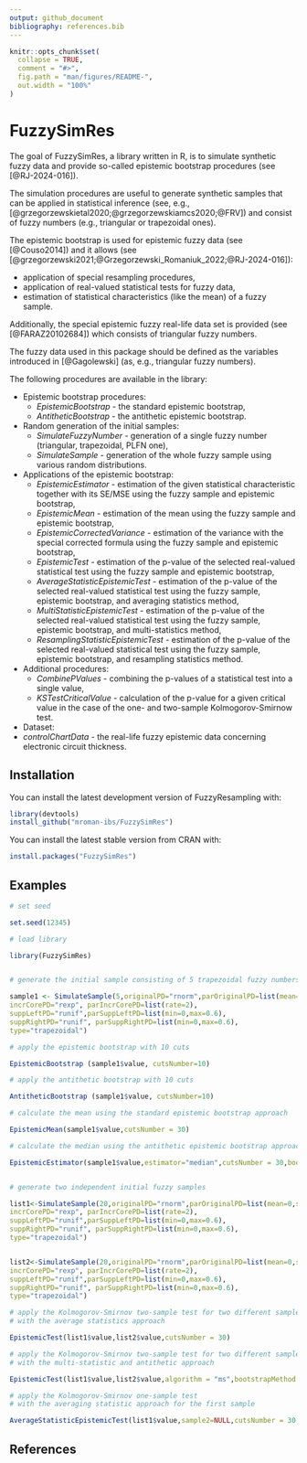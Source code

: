 ```yaml
---
output: github_document
bibliography: references.bib
---
```


<!-- README.md is generated from README.Rmd. Please edit that file -->

```r
knitr::opts_chunk$set(
  collapse = TRUE,
  comment = "#>",
  fig.path = "man/figures/README-",
  out.width = "100%"
)
```

# FuzzySimRes


The goal of FuzzySimRes, a library written in R, is to simulate synthetic fuzzy data and
provide so-called epistemic bootstrap procedures (see [@RJ-2024-016]).

The simulation procedures are useful to generate synthetic samples that can be applied in statistical inference (see, e.g., [@grzegorzewskietal2020;@grzegorzewskiamcs2020;@FRV]) and consist of fuzzy numbers (e.g., triangular or trapezoidal ones).

The epistemic bootstrap is used for epistemic fuzzy data (see [@Couso2014]) and it allows (see [@grzegorzewski2021;@Grzegorzewski_Romaniuk_2022;@RJ-2024-016]):

+ application of special resampling procedures, 
+ application of real-valued statistical tests for fuzzy data,
+ estimation of statistical characteristics (like the mean) of a fuzzy sample.

Additionally, the special epistemic fuzzy real-life data set is provided (see [@FARAZ20102684]) which consists of triangular fuzzy numbers.

The fuzzy data used in this package should be defined as the variables introduced in [@Gagolewski] (as, e.g., triangular fuzzy numbers).

The following procedures are available in the library:

+ Epistemic bootstrap procedures:
  + *EpistemicBootstrap* - the standard epistemic bootstrap,
  + *AntitheticBootstrap* - the antithetic epistemic bootstrap.
  
+ Random generation of the initial samples:  
  + *SimulateFuzzyNumber* - generation of a single fuzzy number (triangular, trapezoidal, PLFN one),
  + *SimulateSample* - generation of the whole fuzzy sample using various random distributions.
  
+ Applications of the epistemic bootstrap: 
  + *EpistemicEstimator* - estimation of the given statistical characteristic together with its SE/MSE using the fuzzy sample and epistemic bootstrap,
  + *EpistemicMean* - estimation of the mean using the fuzzy sample and epistemic bootstrap,
  + *EpistemicCorrectedVariance* - estimation of the variance with the special corrected formula using the fuzzy sample and epistemic bootstrap,
  + *EpistemicTest* - estimation of the p-value of the selected real-valued statistical test using the fuzzy sample and epistemic bootstrap,
  + *AverageStatisticEpistemicTest* - estimation of the p-value of the selected real-valued statistical test using the fuzzy sample, epistemic bootstrap, and averaging statistics method,
  + *MultiStatisticEpistemicTest* - estimation of the p-value of the selected real-valued statistical test using the fuzzy sample, epistemic bootstrap, and multi-statistics method,
  + *ResamplingStatisticEpistemicTest* - estimation of the p-value of the selected real-valued statistical test using the fuzzy sample, epistemic bootstrap, and resampling statistics method.
  


+ Additional procedures:
  + *CombinePValues* - combining the p-values of a statistical test into a single value,
  + *KSTestCriticalValue* - calculation of the p-value for a given critical value in the case of the one- and two-sample Kolmogorov-Smirnow test.
  
+ Dataset:
 + *controlChartData* - the real-life fuzzy epistemic data concerning electronic circuit thickness.


## Installation

You can install the latest development version of FuzzyResampling with:

``` r
library(devtools)
install_github("mroman-ibs/FuzzySimRes")
```


You can install the latest stable version from CRAN with:

``` r
install.packages("FuzzySimRes")
```

## Examples


``` r
# set seed

set.seed(12345)

# load library

library(FuzzySimRes)


# generate the initial sample consisting of 5 trapezoidal fuzzy numbers

sample1 <- SimulateSample(5,originalPD="rnorm",parOriginalPD=list(mean=0,sd=1),
incrCorePD="rexp", parIncrCorePD=list(rate=2),
suppLeftPD="runif",parSuppLeftPD=list(min=0,max=0.6),
suppRightPD="runif", parSuppRightPD=list(min=0,max=0.6),
type="trapezoidal")

# apply the epistemic bootstrap with 10 cuts

EpistemicBootstrap (sample1$value, cutsNumber=10)

# apply the antithetic bootstrap with 10 cuts

AntitheticBootstrap (sample1$value, cutsNumber=10)

# calculate the mean using the standard epistemic bootstrap approach

EpistemicMean(sample1$value,cutsNumber = 30)

# calculate the median using the antithetic epistemic bootstrap approach

EpistemicEstimator(sample1$value,estimator="median",cutsNumber = 30,bootstrapMethod="anti")


# generate two independent initial fuzzy samples

list1<-SimulateSample(20,originalPD="rnorm",parOriginalPD=list(mean=0,sd=1),
incrCorePD="rexp", parIncrCorePD=list(rate=2),
suppLeftPD="runif",parSuppLeftPD=list(min=0,max=0.6),
suppRightPD="runif", parSuppRightPD=list(min=0,max=0.6),
type="trapezoidal")


list2<-SimulateSample(20,originalPD="rnorm",parOriginalPD=list(mean=0,sd=1),
incrCorePD="rexp", parIncrCorePD=list(rate=2),
suppLeftPD="runif",parSuppLeftPD=list(min=0,max=0.6),
suppRightPD="runif", parSuppRightPD=list(min=0,max=0.6),
type="trapezoidal")

# apply the Kolmogorov-Smirnov two-sample test for two different samples
# with the average statistics approach

EpistemicTest(list1$value,list2$value,cutsNumber = 30)

# apply the Kolmogorov-Smirnov two-sample test for two different samples
# with the multi-statistic and antithetic approach

EpistemicTest(list1$value,list2$value,algorithm = "ms",bootstrapMethod = "anti")

# apply the Kolmogorov-Smirnov one-sample test
# with the averaging statistic approach for the first sample

AverageStatisticEpistemicTest(list1$value,sample2=NULL,cutsNumber = 30,y="pnorm")

```

## References

